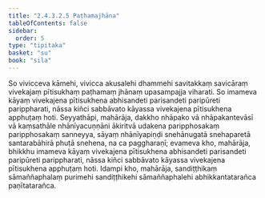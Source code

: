 ```yaml
---
title: "2.4.3.2.5 Paṭhamajhāna"
tableOfContents: false
sidebar:
  order: 5
type: "tipitaka"
basket: "su"
book: "sila"
---
```



<DynamicBreadcrumb />

<Division number="226" book="sila" bookNo="6" page="69">

<Paragraph number="317" book="sila">
So vivicceva kāmehi, vivicca akusalehi dhammehi savitakkaṃ savicāraṃ vivekajaṃ pītisukhaṃ paṭhamaṃ jhānaṃ upasampajja viharati. So imameva kāyaṃ vivekajena pītisukhena abhisandeti parisandeti paripūreti parippharati, nāssa kiñci sabbāvato kāyassa vivekajena pītisukhena apphuṭaṃ hoti.
</Paragraph>

</Division>
<Division number="227" book="sila" bookNo="6" page="70">

<Paragraph number="318" book="sila">
Seyyathāpi, mahārāja, dakkho nhāpako vā nhāpakantevāsī vā kaṃsathāle nhānīyacuṇṇāni ākiritvā udakena paripphosakaṃ paripphosakaṃ sanneyya, sāyaṃ nhānīyapiṇḍi snehānugatā snehaparetā santarabāhirā phuṭā snehena, na ca paggharaṇī; evameva kho, mahārāja, bhikkhu imameva kāyaṃ vivekajena pītisukhena abhisandeti parisandeti paripūreti parippharati, nāssa kiñci sabbāvato kāyassa vivekajena pītisukhena apphuṭaṃ hoti. Idampi kho, mahārāja, sandiṭṭhikaṃ sāmaññaphalaṃ purimehi sandiṭṭhikehi sāmaññaphalehi abhikkantatarañca paṇītatarañca.
</Paragraph>
</Division>